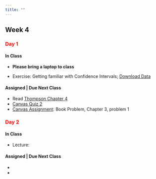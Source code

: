 ```yaml
---
title: ""
---
```


## Week 4

### [Day 1]{style="color:red;"}

#### **In Class**

- **Please bring a laptop to class**

- Exercise: Getting familiar with Confidence Intervals; [Download Data](../classfiles552/ThompsonChapter3/Counts_Kangaroo.csv)


#### **Assigned | Due Next Class**

- Read <a href="/readings552/Sampling - 2012 - Thompson.pdf">Thompson Chapter 4 </a> 
- [Canvas Quiz 2](https://colostate.instructure.com/courses/212614/quizzes/499468)
- [Canvas Assignment](https://colostate.instructure.com/courses/212614/assignments/2803660): Book Problem, Chapter 3, problem 1

### [Day 2]{style="color:red;"}

#### **In Class**

- Lecture: 

#### **Assigned | Due Next Class**

- 
- 
